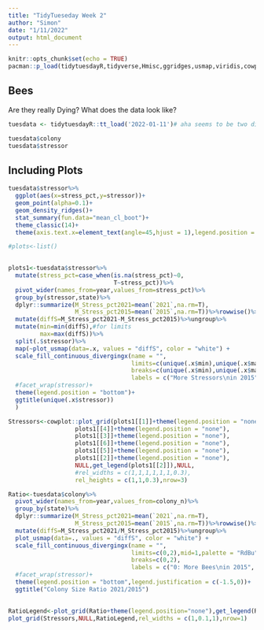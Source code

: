 ```yaml
---
title: "TidyTueseday Week 2"
author: "Simon"
date: "1/11/2022"
output: html_document
---
```


```r
knitr::opts_chunk$set(echo = TRUE)
pacman::p_load(tidytuesdayR,tidyverse,Hmisc,ggridges,usmap,viridis,cowplot,colorspace)
```

## Bees

Are they really Dying? What does the data look like?

```r
tuesdata <- tidytuesdayR::tt_load('2022-01-11')# aha seems to be two different datasets

tuesdata$colony
tuesdata$stressor

```

## Including Plots


```r
tuesdata$stressor%>%
  ggplot(aes(x=stress_pct,y=stressor))+
  geom_point(alpha=0.1)+
  geom_density_ridges()+
  stat_summary(fun.data="mean_cl_boot")+
  theme_classic(14)+
  theme(axis.text.x=element_text(angle=45,hjust = 1),legend.position = "none")
```

```r
#plots<-list()

  
plots1<-tuesdata$stressor%>%
  mutate(stress_pct=case_when(is.na(stress_pct)~0,
                              T~stress_pct))%>%
  pivot_wider(names_from=year,values_from=stress_pct)%>%
  group_by(stressor,state)%>%
  dplyr::summarize(M_Stress_pct2021=mean(`2021`,na.rm=T),
                   M_Stress_pct2015=mean(`2015`,na.rm=T))%>%rowwise()%>%
  mutate(diffS=M_Stress_pct2021-M_Stress_pct2015)%>%ungroup%>%
  mutate(min=min(diffS),#for limits
         max=max(diffS))%>%
  split(.$stressor)%>%
  map(~plot_usmap(data=.x, values = "diffS", color = "white") + 
  scale_fill_continuous_divergingx(name = "", 
                                   limits=c(unique(.x$min),unique(.x$max)),mid=0,palette = "Spectral",
                                   breaks=c(unique(.x$min),unique(.x$max)),
                                   labels = c("More Stressors\nin 2015", "More Stressors\nin 2021")) + 
  #facet_wrap(stressor)+
  theme(legend.position = "bottom")+
  ggtitle(unique(.x$stressor))
  )

```

```r
Stressors<-cowplot::plot_grid(plots1[[1]]+theme(legend.position = "none"), 
                   plots1[[4]]+theme(legend.position = "none"),
                   plots1[[3]]+theme(legend.position = "none"),
                   plots1[[6]]+theme(legend.position = "none"),
                   plots1[[5]]+theme(legend.position = "none"),
                   plots1[[2]]+theme(legend.position = "none"),
                   NULL,get_legend(plots1[[2]]),NULL,
                   #rel_widths = c(1,1,1,1,1,1,0.3),
                   rel_heights = c(1,1,0.3),nrow=3)
```

```r
Ratio<-tuesdata$colony%>%
  pivot_wider(names_from=year,values_from=colony_n)%>%
  group_by(state)%>%
  dplyr::summarize(M_Stress_pct2021=mean(`2021`,na.rm=T),
                   M_Stress_pct2015=mean(`2015`,na.rm=T))%>%rowwise()%>%
  mutate(diffS=M_Stress_pct2021/M_Stress_pct2015)%>%ungroup%>%
  plot_usmap(data=., values = "diffS", color = "white") + 
  scale_fill_continuous_divergingx(name = "", 
                                   limits=c(0,2),mid=1,palette = "RdBu",
                                   breaks=c(0,2),
                                   labels = c("0: More Bees\nin 2015", "2: More Bees\nin 2021")) + 
  #facet_wrap(stressor)+
  theme(legend.position = "bottom",legend.justification = c(-1.5,0))+
  ggtitle("Colony Size Ratio 2021/2015")
  

```


```r
RatioLegend<-plot_grid(Ratio+theme(legend.position="none"),get_legend(Ratio),ncol=2)
plot_grid(Stressors,NULL,RatioLegend,rel_widths = c(1,0.1,1),nrow=1)
```
